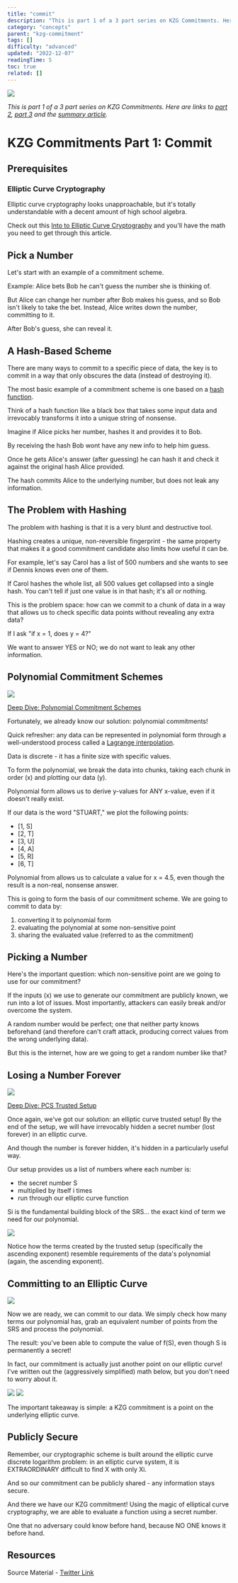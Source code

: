 ```yaml
---
title: "commit"
description: "This is part 1 of a 3 part series on KZG Commitments. Here are links to part 2, part 3 and the summary article."
category: "concepts"
parent: "kzg-commitment"
tags: []
difficulty: "advanced"
updated: "2022-12-07"
readingTime: 5
toc: true
related: []
---
```


![](/images/kzg-commit-1.png)

*This is part 1 of a 3 part series on KZG Commitments. Here are links to* [*part 2*](/concepts/open)*,* [*part 3*](/concepts/verify) *and the* [*summary article*](/concepts/kzg-commitment)*.*

# KZG Commitments Part 1: Commit

## Prerequisites

### Elliptic Curve Cryptography

Elliptic curve cryptography looks unapproachable, but it's totally understandable with a decent amount of high school algebra. 

Check out this [Into to Elliptic Curve Cryptography](/concepts/elliptic-curve-cryptography) and you'll have the math you need to get through this article.

## Pick a Number

Let's start with an example of a commitment scheme.

Example: Alice bets Bob he can't guess the number she is thinking of. 

But Alice can change her number after Bob makes his guess, and so Bob isn't likely to take the bet. Instead, Alice writes down the number, committing to it. 

After Bob's guess, she can reveal it.

## A Hash-Based Scheme

There are many ways to commit to a specific piece of data, the key is to commit in a way that only obscures the data (instead of destroying it). 

The most basic example of a commitment scheme is one based on a [hash function](/concepts/hash).

Think of a hash function like a black box that takes some input data and irrevocably transforms it into a unique string of nonsense. 

Imagine if Alice picks her number, hashes it and provides it to Bob.

By receiving the hash Bob wont have any new info to help him guess. 

Once he gets Alice's answer (after guessing) he can hash it and check it against the original hash Alice provided. 

The hash commits Alice to the underlying number, but does not leak any information.

## The Problem with Hashing

The problem with hashing is that it is a very blunt and destructive tool. 

Hashing creates a unique, non-reversible fingerprint - the same property that makes it a good commitment candidate also limits how useful it can be.

For example, let's say Carol has a list of 500 numbers and she wants to see if Dennis knows even one of them. 

If Carol hashes the whole list, all 500 values get collapsed into a single hash. You can't tell if just one value is in that hash; it's all or nothing.

This is the problem space: how can we commit to a chunk of data in a way that allows us to check specific data points without revealing any extra data? 

If I ask "if x = 1, does y = 4?" 

We want to answer YES or NO; we do not want to leak any other information.

## Polynomial Commitment Schemes

![](/images/polynomial-commitments-1.jpeg)

[Deep Dive: Polynomial Commitment Schemes](/concepts/polynomial-commitment)

Fortunately, we already know our solution: polynomial commitments! 

Quick refresher: any data can be represented in polynomial form through a well-understood process called a [Lagrange interpolation](https://en.wikipedia.org/wiki/Lagrange_polynomial).

Data is discrete - it has a finite size with specific values. 

To form the polynomial, we break the data into chunks, taking each chunk in order (x) and plotting our data (y). 

Polynomial form allows us to derive y-values for ANY x-value, even if it doesn't really exist.

If our data is the word "STUART," we plot the following points: 

*   \[1, S\]
*   \[2, T\]
*   \[3, U\]
*   \[4, A\]
*   \[5, R\]
*   \[6, T\]

Polynomial from allows us to calculate a value for x = 4.5, even though the result is a non-real, nonsense answer.

This is going to form the basis of our commitment scheme. We are going to commit to data by: 

1.  converting it to polynomial form
2.  evaluating the polynomial at some non-sensitive point
3.  sharing the evaluated value (referred to as the commitment)

## Picking a Number

Here's the important question: which non-sensitive point are we going to use for our commitment? 

If the inputs (x) we use to generate our commitment are publicly known, we run into a lot of issues. Most importantly, attackers can easily break and/or overcome the system.

A random number would be perfect; one that neither party knows beforehand (and therefore can't craft attack, producing correct values from the wrong underlying data). 

But this is the internet, how are we going to get a random number like that?

## Losing a Number Forever

![](/images/pcs-trusted-setup-1.jpeg)

[Deep Dive: PCS Trusted Setup](/concepts/pcs-trusted-setup)

Once again, we've got our solution: an elliptic curve trusted setup! By the end of the setup, we will have irrevocably hidden a secret number (lost forever) in an elliptic curve. 

And though the number is forever hidden, it's hidden in a particularly useful way.

Our setup provides us a list of numbers where each number is: 

*   the secret number S
*   multiplied by itself i times
*   run through our elliptic curve function

Si is the fundamental building block of the SRS... the exact kind of term we need for our polynomial.

![](/images/kzg-commit-2.jpeg)

Notice how the terms created by the trusted setup (specifically the ascending exponent) resemble requirements of the data's polynomial (again, the ascending exponent).

## Committing to an Elliptic Curve

![](/images/kzg-commit-3.jpeg)

Now we are ready, we can commit to our data. We simply check how many terms our polynomial has, grab an equivalent number of points from the SRS and process the polynomial. 

The result: you've been able to compute the value of f(S), even though S is permanently a secret!

In fact, our commitment is actually just another point on our elliptic curve! I've written out the (aggressively simplified) math below, but you don't need to worry about it. 

![](/images/kzg-commit-4.jpeg)
![](/images/kzg-commit-5.png)

The important takeaway is simple: a KZG commitment is a point on the underlying elliptic curve.

## Publicly Secure

Remember, our cryptographic scheme is built around the elliptic curve discrete logarithm problem: in an elliptic curve system, it is EXTRAORDINARY difficult to find X with only Xi. 

And so our commitment can be publicly shared - any information stays secure.

And there we have our KZG commitment! Using the magic of elliptical curve cryptography, we are able to evaluate a function using a secret number. 

One that no adversary could know before hand, because NO ONE knows it before hand. 

## Resources

Source Material - [Twitter Link](https://twitter.com/logarithmicrex/status/1583705993300492288)

